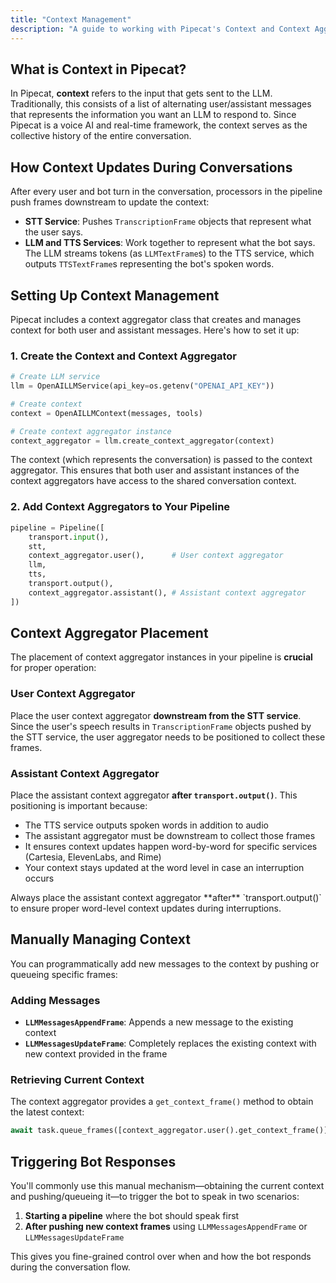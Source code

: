 ```yaml
---
title: "Context Management"
description: "A guide to working with Pipecat's Context and Context Aggregators"
---
```


## What is Context in Pipecat?

In Pipecat, **context** refers to the input that gets sent to the LLM. Traditionally, this consists of a list of alternating user/assistant messages that represents the information you want an LLM to respond to. Since Pipecat is a voice AI and real-time framework, the context serves as the collective history of the entire conversation.

## How Context Updates During Conversations

After every user and bot turn in the conversation, processors in the pipeline push frames downstream to update the context:

- **STT Service**: Pushes `TranscriptionFrame` objects that represent what the user says.
- **LLM and TTS Services**: Work together to represent what the bot says. The LLM streams tokens (as `LLMTextFrame`s) to the TTS service, which outputs `TTSTextFrame`s representing the bot's spoken words.

## Setting Up Context Management

Pipecat includes a context aggregator class that creates and manages context for both user and assistant messages. Here's how to set it up:

### 1. Create the Context and Context Aggregator

```python
# Create LLM service
llm = OpenAILLMService(api_key=os.getenv("OPENAI_API_KEY"))

# Create context
context = OpenAILLMContext(messages, tools)

# Create context aggregator instance
context_aggregator = llm.create_context_aggregator(context)
```

The context (which represents the conversation) is passed to the context aggregator. This ensures that both user and assistant instances of the context aggregators have access to the shared conversation context.

### 2. Add Context Aggregators to Your Pipeline

```python
pipeline = Pipeline([
    transport.input(),
    stt,
    context_aggregator.user(),      # User context aggregator
    llm,
    tts,
    transport.output(),
    context_aggregator.assistant(), # Assistant context aggregator
])
```

## Context Aggregator Placement

The placement of context aggregator instances in your pipeline is **crucial** for proper operation:

### User Context Aggregator

Place the user context aggregator **downstream from the STT service**. Since the user's speech results in `TranscriptionFrame` objects pushed by the STT service, the user aggregator needs to be positioned to collect these frames.

### Assistant Context Aggregator

Place the assistant context aggregator **after `transport.output()`**. This positioning is important because:

- The TTS service outputs spoken words in addition to audio
- The assistant aggregator must be downstream to collect those frames
- It ensures context updates happen word-by-word for specific services (Cartesia, ElevenLabs, and Rime)
- Your context stays updated at the word level in case an interruption occurs

<Tip>
  Always place the assistant context aggregator **after** `transport.output()`
  to ensure proper word-level context updates during interruptions.
</Tip>

## Manually Managing Context

You can programmatically add new messages to the context by pushing or queueing specific frames:

### Adding Messages

- **`LLMMessagesAppendFrame`**: Appends a new message to the existing context
- **`LLMMessagesUpdateFrame`**: Completely replaces the existing context with new context provided in the frame

### Retrieving Current Context

The context aggregator provides a `get_context_frame()` method to obtain the latest context:

```python
await task.queue_frames([context_aggregator.user().get_context_frame()])
```

## Triggering Bot Responses

You'll commonly use this manual mechanism—obtaining the current context and pushing/queueing it—to trigger the bot to speak in two scenarios:

1. **Starting a pipeline** where the bot should speak first
2. **After pushing new context frames** using `LLMMessagesAppendFrame` or `LLMMessagesUpdateFrame`

This gives you fine-grained control over when and how the bot responds during the conversation flow.
